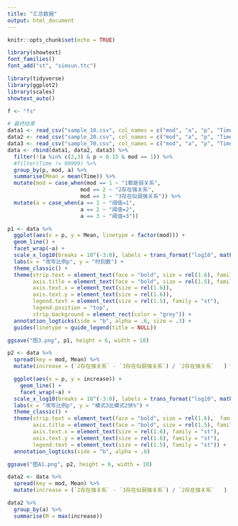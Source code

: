 ```yaml
---
title: "汇总数据"
output: html_document
---
```


```r
knitr::opts_chunk$set(echo = TRUE)
```

```r
library(showtext)
font_families()
font_add("st", "simsun.ttc")
```


```r
library(tidyverse)
library(ggplot2)
library(scales)
showtext_auto()

f <- "fs"

# 最终结果
data1 <- read_csv("sample_10.csv", col_names = c("mod", "a", "p", "Time")) 
data2 <- read_csv("sample_20.csv", col_names = c("mod", "a", "p", "Time"))
data3 <- read_csv("sample_70.csv", col_names = c("mod", "a", "p", "Time"))
data <- rbind(data1, data2, data3) %>%
  filter(!(a %in% c(2,3) & p > 0.15 & mod == 1)) %>%
  #filter(Time != 99999) %>%
  group_by(p, mod, a) %>%
  summarise(Mean = mean(Time)) %>%
  mutate(mod = case_when(mod == 1 ~ "1都是弱关系",
                       mod == 2 ~ "2存在强关系",
                       mod == 3 ~ "3存在似弱强关系")) %>%
  mutate(a = case_when(a == 1 ~ "阈值=1",
                       a == 2 ~ "阈值=2",
                       a == 3 ~ "阈值=3"))

p1 <- data %>%
  ggplot(aes(x = p, y = Mean, linetype = factor(mod))) + 
  geom_line() + 
  facet_wrap(~a) + 
  scale_x_log10(breaks = 10^(-3:0), labels = trans_format("log10", math_format(10^.x))) + 
  labs(x = "改写比例p", y = "时刻数") + 
  theme_classic() + 
  theme(strip.text = element_text(face = "bold", size = rel(1.6), family = "st"),
        axis.title = element_text(face = "bold", size = rel(1.5), family = "st"),
        axis.text.x = element_text(size = rel(1.6)),
        axis.text.y = element_text(size = rel(1.6)),
        legend.text = element_text(size = rel(1.5), family = "st"),
        legend.position = "top",
        strip.background = element_rect(color = "grey")) + 
  annotation_logticks(side = "b", alpha = .6, size = .3) + 
  guides(linetype = guide_legend(title = NULL))

ggsave("图3.png", p1, height = 6, width = 10)
```

```r
p2 <- data %>%
  spread(key = mod, Mean) %>%
  mutate(increase = (`2存在强关系` - `3存在似弱强关系`) / `2存在强关系`   ) %>%

  ggplot(aes(x = p, y = increase)) + 
    geom_line() + 
    facet_wrap(~a) + 
  scale_x_log10(breaks = 10^(-3:0), labels = trans_format("log10", math_format(10^.x))) + 
  labs(x = "改写比例p", y = "模式3比模式2快%") + 
  theme_classic() + 
  theme(strip.text = element_text(face = "bold", size = rel(1.6),  family = "st"),
        axis.title = element_text(face = "bold", size = rel(1.5), family = "st"),
        axis.text.x = element_text(size = rel(1.6), family = "st"),
        axis.text.y = element_text(size = rel(1.6), family = "st"),
        legend.text = element_text(size = rel(1.5), family = "st")) + 
  annotation_logticks(side = "b", alpha = .6)

ggsave("图A1.png", p2, height = 6, width = 10)
```

```r
data2 <- data %>%
  spread(key = mod, Mean) %>%
  mutate(increase = (`2存在强关系` - `3存在似弱强关系`) / `2存在强关系`   )

data2 %>%
  group_by(a) %>%
  summarise(M = max(increase))
```




